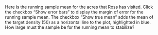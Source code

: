 Here is the running sample mean for the acres that Ross has visited. Click the checkbox "Show error bars" to display the margin of error for the running sample mean. The checkbox "Show true mean" adds the mean of the target density (50) as a horizontal line to the plot, highlighted in blue. How large must the sample be for the running mean to stabilize?